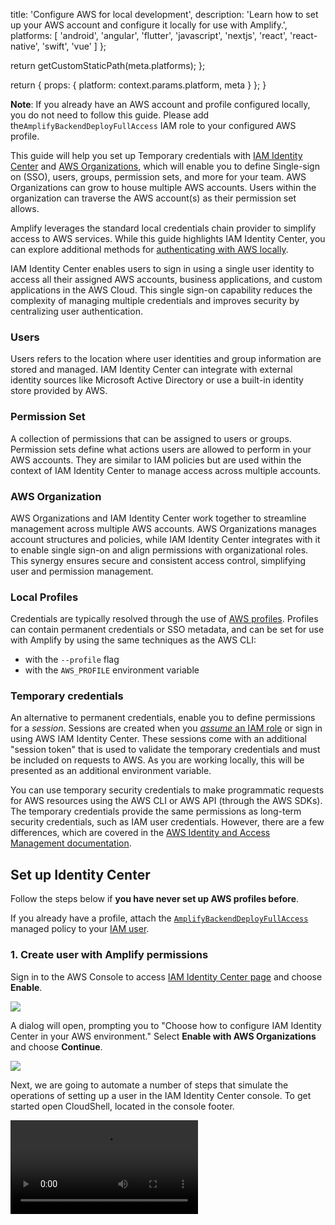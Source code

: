 
  title: 'Configure AWS for local development',
  description:
    'Learn how to set up your AWS account and configure it locally for use with Amplify.',
  platforms: [
    'android',
    'angular',
    'flutter',
    'javascript',
    'nextjs',
    'react',
    'react-native',
    'swift',
    'vue'
  ]
};

  return getCustomStaticPath(meta.platforms);
};

  return {
    props: {
      platform: context.params.platform,
      meta
    }
  };
}

<Callout info>

**Note**: If you already have an AWS account and profile configured locally, you do not need to follow this guide. Please add the`AmplifyBackendDeployFullAccess` IAM role to your configured AWS profile.

</Callout>

This guide will help you set up Temporary credentials with [IAM Identity Center](https://docs.aws.amazon.com/singlesignon/latest/userguide/what-is.html) and [AWS Organizations](https://docs.aws.amazon.com/organizations/latest/userguide/orgs_introduction.html), which will enable you to define Single-sign on (SSO), users, groups, permission sets, and more for your team. AWS Organizations can grow to house multiple AWS accounts. Users within the organization can traverse the AWS account(s) as their permission set allows.

Amplify leverages the standard local credentials chain provider to simplify access to AWS services. While this guide highlights IAM Identity Center, you can explore additional methods for [authenticating with AWS locally](https://docs.aws.amazon.com/cli/latest/userguide/getting-started-quickstart.html#getting-started-prereqs-keys).

<Accordion title="IAM Identity Center terminology">

IAM Identity Center enables users to sign in using a single user identity to access all their assigned AWS accounts, business applications, and custom applications in the AWS Cloud. This single sign-on capability reduces the complexity of managing multiple credentials and improves security by centralizing user authentication.

### Users

Users refers to the location where user identities and group information are stored and managed. IAM Identity Center can integrate with external identity sources like Microsoft Active Directory or use a built-in identity store provided by AWS.

### Permission Set

A collection of permissions that can be assigned to users or groups. Permission sets define what actions users are allowed to perform in your AWS accounts. They are similar to IAM policies but are used within the context of IAM Identity Center to manage access across multiple accounts.

### AWS Organization

AWS Organizations and IAM Identity Center work together to streamline management across multiple AWS accounts. AWS Organizations manages account structures and policies, while IAM Identity Center integrates with it to enable single sign-on and align permissions with organizational roles. This synergy ensures secure and consistent access control, simplifying user and permission management.

### Local Profiles

Credentials are typically resolved through the use of [AWS profiles](https://docs.aws.amazon.com/cli/latest/userguide/cli-configure-files.html#cli-configure-files-using-profiles). Profiles can contain permanent credentials or SSO metadata, and can be set for use with Amplify by using the same techniques as the AWS CLI:

- with the `--profile` flag
- with the `AWS_PROFILE` environment variable

### Temporary credentials

An alternative to permanent credentials, enable you to define permissions for a _session_. Sessions are created when you [_assume_ an IAM role](https://docs.aws.amazon.com/IAM/latest/UserGuide/id_roles_use.html) or sign in using AWS IAM Identity Center. These sessions come with an additional "session token" that is used to validate the temporary credentials and must be included on requests to AWS. As you are working locally, this will be presented as an additional environment variable.

You can use temporary security credentials to make programmatic requests for AWS resources using the AWS CLI or AWS API (through the AWS SDKs). The temporary credentials provide the same permissions as long-term security credentials, such as IAM user credentials. However, there are a few differences, which are covered in the [AWS Identity and Access Management documentation](https://docs.aws.amazon.com/IAM/latest/UserGuide/id_credentials_temp_use-resources.html).

</Accordion>

## Set up Identity Center

Follow the steps below if **you have never set up AWS profiles before**. 
<YoutubeEmbed embedId="LhRa_kZmmVY" />

If you already have a profile, attach the [`AmplifyBackendDeployFullAccess`](https://docs.aws.amazon.com/aws-managed-policy/latest/reference/AmplifyBackendDeployFullAccess.html) managed policy to your [IAM user](https://docs.aws.amazon.com/IAM/latest/UserGuide/id_users_change-permissions.html#users_change_permissions-add-console).


### 1. Create user with Amplify permissions

Sign in to the AWS Console to access [IAM Identity Center page](https://console.aws.amazon.com/singlesignon/home) and choose **Enable**.

![](/images/gen2/account-setup/sso-enable.png)

A dialog will open, prompting you to "Choose how to configure IAM Identity Center in your AWS environment." Select **Enable with AWS Organizations** and choose **Continue**.

![](/images/gen2/account-setup/sso-enable-dialog.png)

Next, we are going to automate a number of steps that simulate the operations of setting up a user in the IAM Identity Center console. To get started open CloudShell, located in the console footer.

<Video src="/images/gen2/account-setup/sso-cloud-shell.mp4" description="Video - Open CloudShell" />

Paste the following command in the CloudShell terminal and enter an email address you would like to associate with this AWS account:

```bash title="CloudShell" showLineNumbers={false}
read -p "Enter email address: " user_email # hit enter
```

```console showLineNumbers={false}
Enter email address: <your-email-address>
```

Now, run the following command

```bash title="CloudShell"
response=$(aws sso-admin list-instances)
ssoId=$(echo $response | jq '.Instances[0].IdentityStoreId' -r)
ssoArn=$(echo $response | jq '.Instances[0].InstanceArn' -r)
email_json=$(jq -n --arg email "$user_email" '{"Type":"Work","Value":$email}')
response=$(aws identitystore create-user --identity-store-id $ssoId --user-name amplify-admin --display-name 'Amplify Admin' --name Formatted=string,FamilyName=Admin,GivenName=Amplify --emails "$email_json")
userId=$(echo $response | jq '.UserId' -r)
response=$(aws sso-admin create-permission-set --name amplify-policy --instance-arn=$ssoArn --session-duration PT12H)
permissionSetArn=$(echo $response | jq '.PermissionSet.PermissionSetArn' -r)
aws sso-admin attach-managed-policy-to-permission-set --instance-arn $ssoArn --permission-set-arn $permissionSetArn --managed-policy-arn arn:aws:iam::aws:policy/service-role/AmplifyBackendDeployFullAccess
accountId=$(aws sts get-caller-identity | jq '.Account' -r)
aws sso-admin create-account-assignment --instance-arn $ssoArn --target-id $accountId --target-type AWS_ACCOUNT --permission-set-arn $permissionSetArn --principal-type USER --principal-id $userId
# Hit enter
```

To validate that this worked, run the following command in the CloudShell. If something failed in this process, please **[report an issue](https://github.com/aws-amplify/amplify-backend/issues)**. Keep this information readily available for [the next step](#2-set-up-local-aws-profile).

```bash title="CloudShell" showLineNumbers={false}
// highlight-next-line
printf "\n\nStart session url: https://$ssoId.awsapps.com/start\nRegion: $AWS_REGION\nUsername: amplify-admin\n\n"

# you should see
Start session url: https://d-XXXXXXXXXX.awsapps.com/start
Region: us-east-1
Username: amplify-admin
```

<Accordion title="Prefer a manual set up?" eyebrow="A step-by-step walkthrough in the console">

- After the AWS Organization is created and IAM Identity Center is enabled, you are presented with a dashboard. In the navigation pane, select **Permission sets**.

  ![AWS IAM Identity Center dashboard indicating "permission sets" in the navigation pane.](/images/gen2/account-setup/sso-dashboard-highlight-permission-sets.png)

- Select **Create permission set**.
- When prompted for the permission set type, choose **Custom permission set**. Then choose **Next**. Expand **AWS Managed Policies (set)** and search for _amplify_. Select **AmplifyBackendDeployFullAccess** and choose **Next**.

  ![AWS IAM Identity Center custom permission set page with the "AmplifyBackendDeployFullAccess" AWS managed policy selected.](/images/gen2/account-setup/sso-permission-set-custom.png)

- Name the permission set _amplify-policy_ and optionally change the session duration. Choose **Next**.

  ![AWS IAM Identity Center custom permission set details page with the name "AmplifySet".](/images/gen2/account-setup/sso-permission-set-custom-details.png)

- Review the permission set and choose **Create**.
- Once the permission set is created, you will return to the IAM Identity Center dashboard. You are now ready to create your first user. Using the navigation pane, select **Users**.
- Enter the user details, then choose **Next**.

  ![AWS IAM Identity Center user creation with the username "amplify-admin".](/images/gen2/account-setup/sso-create-user.png)

- Optionally create and add the user to a group, and choose **Next**.
- Review the user information and select **Add user**. The user will then need to verify their email using the email specified during user creation.
- Once the new user is created, you will return to the IAM Identity Center dashboard. The next step is to grant the user access to an AWS account. For this demo, we will use the AWS account we used to create the Organization, but you can create a new AWS account under your organization for use with Amplify. Select the checkbox next to the management account and choose **Assign users or groups**.

  ![AWS IAM Identity Center "AWS accounts" page with the management account checked.](/images/gen2/account-setup/sso-aws-accounts.png)

- When prompted to assign a user or group, select the **Users** tab, select the user created in step 13, and choose **Next**.

  ![AWS IAM Identity Center "AWS accounts" page assigning "amplify-admin" to the management AWS account](/images/gen2/account-setup/sso-aws-accounts-add-user.png)

- Assign the permission set created in step 9 and choose **Next**.
- Review the assignment information and choose **Submit**.
- Now you are ready to sign in to the access portal. Navigate back to the IAM Identity Center dashboard. Within the **Settings summary** pane, copy the URL for your **AWS access portal URL**.

  ![AWS IAM Identity Center dashboard highlighting the AWS access portal URL.](/images/gen2/account-setup/sso-dashboard-access-portal.png)

- Navigate to the copied URL and sign in as your user, _amplify-admin_. After signing in, you should have access to an AWS account.

  ![AWS IAM Identity Center access portal displaying an AWS account.](/images/gen2/account-setup/sso-access-portal.png)

</Accordion>

### 2. Create password for user

Now create a password for the user that we need for the next step. In the IdC console, navigate to _Users > amplify_admin > Reset password > Send an email to the user with instructions for resetting the password_.

<Video src="/images/gen2/account-setup/sso-reset-password.mp4" description="Video - Reset Password" />

Check your email (make sure you also check your spam folder). Click on the _Reset password_ link and choose a password of your choice. When signing in make sure to use _amplify-admin_ as the _Username_.

![](/images/gen2/account-setup/sso-reset-password.png)

## Finish local setup

Now, set up an AWS profile that is linked to the user you just created on your local machine. There are a few options for [getting IAM Identity Center user credentials](https://docs.aws.amazon.com/singlesignon/latest/userguide/howtogetcredentials.html), but we will use the AWS CLI configuration wizard.

### 3. Install the AWS CLI

Install the [AWS CLI](https://docs.aws.amazon.com/cli/latest/userguide/getting-started-install.html).

<BlockSwitcher>

<Block name="Mac">
In your browser, download the macOS pkg file:

[Install on Mac](https://awscli.amazonaws.com/AWSCLIV2.pkg)

</Block>

<Block name="Windows">
In your browser, Download and run the AWS CLI MSI installer for Windows (64-bit):

[Install on Windows](https://awscli.amazonaws.com/AWSCLIV2.msi)

</Block>
To install the AWS CLI, run the following commands.

<Block name="Linux">

```bash showLineNumbers={false}
curl "https://awscli.amazonaws.com/awscli-exe-linux-x86_64.zip" -o "awscliv2.zip"
unzip awscliv2.zip
./aws/install -i /usr/local/aws-cli -b /usr/local/bin
```

</Block>

</BlockSwitcher>

### 4. Set up local AWS profile

Open your terminal, you are ready to configure an AWS profile that uses the SSO user. Use the information from CloudShell to populate the information below.

```console title="Terminal" showLineNumbers={false}
//highlight-next-line
aws configure sso

| SSO session name (Recommended): amplify-admin
| SSO start URL: <START SESSION URL>
| SSO region: <your-region>
| SSO registration scopes [sso:account:access]: <leave blank>
| Attempting to automatically open the SSO authorization page in your default browser.
| If the browser does not open or you wish to use a different device to authorize this request, open the following URL:
|
| https://device.sso.us-east-2.amazonaws.com/
|
| Then enter the code:
|
| SOME-CODE

## browser opens
```

After you provide this information, the browser will automatically open asking you to sign in with the username and password you just created and configure a multi-factor device to authenticate.

Now return to the terminal and enter the following information:

```console title="Terminal" showLineNumbers={false}
The only AWS account available to you is: <your-aws-account-id>
Using the account ID <your-aws-account-id>
The only role available to you is: amplify-policy
Using the role name "amplify-policy"
CLI default client Region [us-east-1]: <your-region>
CLI default output format [None]:
```

**Make sure to set the profile name to `default`**. Alternatively, remember the auto-generated profile name; you will need this later.

```console title="Terminal" showLineNumbers={false}
CLI profile name [amplify-policy-<your-aws-account-id>]: default
To use this profile, specify the profile name using --profile, as shown:

aws s3 ls --profile default
```

If you inspect `~/.aws/config`, you should now see the SSO profile:

```ini title="~/.aws/config"
[profile default]
sso_session = amplify-admin
sso_account_id = <your-aws-account-id>
sso_role_name = AdministratorAccess
region = <your-region>
[sso-session amplify-admin]
sso_start_url = https://xxxxxx.awsapps.com/start#
sso_region = <your-region>
sso_registration_scopes = sso:account:access
```

### 5. Bootstrap your AWS account

Now you are ready to use this AWS profile with AWS Amplify. Open your Amplify project and start the sandbox. If you have multiple local profiles or named your profile something other than `default`, you can specify a profile with `--profile`.

```bash title="Terminal" showLineNumbers={false}
// highlight-next-line
npx ampx sandbox

# OR

// highlight-next-line
npx ampx sandbox --profile <profile-name>

```

Before you can start deploying resources in the cloud sandbox environment, Amplify will need to complete a one-time bootstrap setup for the account and AWS Region before it can start deploying resources.

<Accordion title="What is bootstrapping?" eyebrow="Learn more">

Bootstrapping is the process of provisioning resources for the AWS CDK before you can deploy AWS CDK apps into an AWS environment. These resources include an Amazon S3 bucket for storing files and IAM roles that grant permissions needed to perform deployments. The required resources are defined in an AWS CloudFormation stack, called the bootstrap stack, which is usually named `CDKToolkit`. Like any AWS CloudFormation stack, it appears in the AWS CloudFormation console once it is deployed. You can learn more about this process in the [CDK documentation](https://docs.aws.amazon.com/cdk/v2/guide/bootstrapping.html).

</Accordion>

![Bootstrap status message indicating that the given Region has not been bootstrapped and that the user needs to sign in to the console and re-run the npx ampx sandbox command to complete the bootstrap process.](/images/gen2/account-setup/profile4.png)

During the first-time setup, `npx ampx sandbox` will ask you to sign in to the AWS Management Console. You must sign in as the account `root user` or as a user that has `AdministratorAccess` permissions. Once signed in, you will be redirected to the Amplify console. On the **Create new app** page, choose **Initialize setup now**. It may take a few minutes for the bootstrapping process to complete.

![](/images/gen2/account-setup/profile5.png)

## Success

You have successfully completed the bootstrapping process and you can now return to the terminal to create a new Amplify sandbox environment:

```bash showLineNumbers={false}
npx ampx sandbox --profile <value>
```
